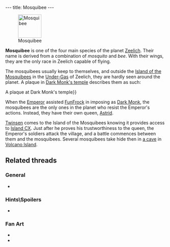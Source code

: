 ---
title: Mosquibee
---

{{twinsunica import}}[[Image:MosqAnim.gif|right|73px|frame|Mosquibee]]

'''Mosquibee''' is one of the four main species of the planet [[Zeelich]]. Their name is derived from a combination of ''mosquito'' and ''bee''. With their wings, they are the only race in Zeelich capable of flying.

The mosquibees usually keep to themselves, and outside the [[Island of the Mosquibees]] in the [[Under-Gas]] of Zeelich, they are hardly seen around the planet. A plaque in [[Dark Monk's temple]] describes them as such:

{{Quote
 |quote=Mosquibee representative. The race of the Mosquibees lives in the under-gas. Their village is a magnificent cocoon anchored on the rocky tor which supports the island CX.
 |character=Dark Monk's temple{{!}}A plaque at Dark Monk's temple}}

When the [[Emperor]] assisted [[FunFrock]] in imposing as [[Dark Monk]], the mosquibees are the only ones in the planet who resist the Emperor's actions. Instead, they have their own queen, [[Astrid]].

[[Twinsen]] comes to the Island of the Mosquibees knowing it provides access to [[Island CX]]. Just after he proves his trustworthiness to the queen, the Emperor's soldiers attack the village, and a battle commences between them and the mosquibees. Several mosquibees take hide then in [[mosquibees hideout|a cave]] in [[Volcano Island]].

==Related threads==
===General===
* {{thread|id=4677|title=Sups vs. Mosquibee's!}}

===Hints\Spoilers===
* {{thread|id=10415|title=LBA 2 Goofs}}

===Fan Art===
* {{post|id=84457|title=Lba3}}
* {{thread|id=12119|title=Think of the mosquibees please!}}

[[Category:Mosquibees| ]]
[[Category:Mosquibee characters| ]]
[[Category:Mosquibee enemies| ]]